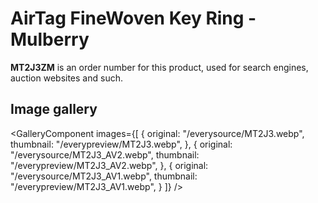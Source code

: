 
# AirTag FineWoven Key Ring - Mulberry

<Callout type='info' emoji='👉🏻'>**MT2J3ZM** is an order number for this product, used for search engines, auction websites and such.</Callout>

## Image gallery

<GalleryComponent
    images={[
      {
        original: "/everysource/MT2J3.webp",
        thumbnail: "/everypreview/MT2J3.webp",
      },
      {
        original: "/everysource/MT2J3_AV2.webp",
        thumbnail: "/everypreview/MT2J3_AV2.webp",
      },
      {
        original: "/everysource/MT2J3_AV1.webp",
        thumbnail: "/everypreview/MT2J3_AV1.webp",
      }
    ]}
  />
